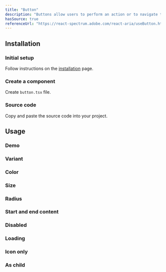 ```yaml
---
title: "Button"
description: "Buttons allow users to perform an action or to navigate to another page."
hasSource: true
referenceUrl: "https://react-spectrum.adobe.com/react-aria/useButton.html"
---
```


## Installation

<Steps>

### Initial setup

Follow instructions on the [installation](/docs/overview/installation) page.

### Create a component

Create `button.tsx` file.

### Source code

Copy and paste the source code into your project.

</Steps>

## Usage

### Demo

<ComponentPreview slug="button/demo" />

### Variant

<ComponentPreview slug="button/variant" />

### Color

<ComponentPreview slug="button/color" />

### Size

<ComponentPreview slug="button/size" />

### Radius

<ComponentPreview slug="button/radius" />

### Start and end content

<ComponentPreview slug="button/startEndContent" />

### Disabled

<ComponentPreview slug="button/disabled" />

### Loading

<ComponentPreview slug="button/loading" />

### Icon only

<ComponentPreview slug="button/iconOnly" />

### As child

<ComponentPreview slug="button/asChild" />
